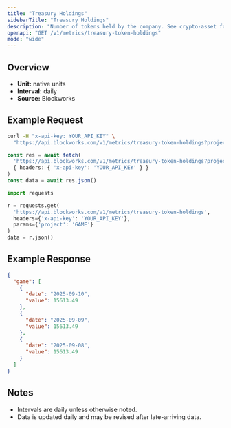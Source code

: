 ```yaml
---
title: "Treasury Holdings"
sidebarTitle: "Treasury Holdings"
description: "Number of tokens held by the company. See crypto-asset for asset indicator"
openapi: "GET /v1/metrics/treasury-token-holdings"
mode: "wide"
---
```


## Overview

- **Unit:** native units
- **Interval:** daily
- **Source:** Blockworks

## Example Request

<CodeGroup>

```bash cURL
curl -H "x-api-key: YOUR_API_KEY" \
  "https://api.blockworks.com/v1/metrics/treasury-token-holdings?project=GAME"
```

```typescript TypeScript
const res = await fetch(
  'https://api.blockworks.com/v1/metrics/treasury-token-holdings?project=GAME',
  { headers: { 'x-api-key': 'YOUR_API_KEY' } }
)
const data = await res.json()
```

```python Python
import requests

r = requests.get(
  'https://api.blockworks.com/v1/metrics/treasury-token-holdings',
  headers={'x-api-key': 'YOUR_API_KEY'},
  params={'project': 'GAME'}
)
data = r.json()
```

</CodeGroup>

## Example Response

```json
{
  "game": [
    {
      "date": "2025-09-10",
      "value": 15613.49
    },
    {
      "date": "2025-09-09",
      "value": 15613.49
    },
    {
      "date": "2025-09-08",
      "value": 15613.49
    }
  ]
}
```

## Notes
- Intervals are daily unless otherwise noted.
- Data is updated daily and may be revised after late-arriving data.